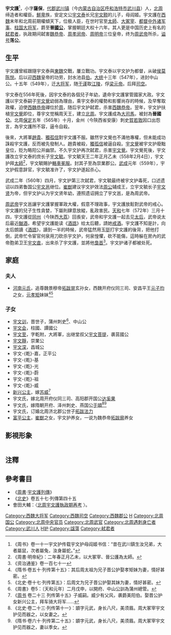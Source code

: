 {{東亞男性歷史人物
|名稱=宇文护
|身份=
|最高職務 = [[北周|北周]][[北朝太宰、太師、太傅、太保列表|太师]]，[[大冢宰|大冢宰]]
|畫像=
|說明=
|姓=宇文
|名=护
|姓名=
|字=薩保
|主君 =[[魏恭帝|魏恭帝]]→[[周孝闵帝|周孝闵帝]]→[[周明帝|周明帝]]→[[周武帝|周武帝]]
|官職=[[北周|北周]][[北朝太宰、太師、太傅、太保列表|太师]][[大冢宰|大冢宰]]
|封爵=晋国公
|封號=
|御稱號=
|宮號1=
|宮號2=
|封地=
|神號=
|尊號=
|乳名=
|幼名=
|兒名=
|童名=
|小字=
|號=
|法號=
|院號=
|其他名號=
|出生年=513年
|出生地=[[北魏|北魏]][[代郡|代郡]][[武川|武川]]
|婚年=
|逝世年={{Death date and age|572|3|14|513}}
|逝世地=[[北周|北周]][[長安|長安]]
|諡號=荡公
|墳墓=
|父親=[[宇文颢|宇文颢]]
|嫡母=
|母親=
|元配=
|正室=[[河南元氏世系图_(景穆帝系)|河南元氏]]
|妻=
|繼室=
|平妻=
|側室=
|元配之父=
|元配之嫡母=
|元配之母=
|正室之父=[[元子均|元子均]]
|正室之嫡母=
|正室之母=
|妻之父=
|妻之嫡母=
|妻之母=
|繼室之父=
|繼室之嫡母=
|繼室之母=
|平妻之父=
|平妻之嫡母=
|平妻之母=
|兄弟=
|姊妹=
|嫡兄弟=
|嫡姊妹=
|庶兄弟=
|庶姊妹=
|同胞兄弟=
|同胞姊妹=
|異母兄弟=
|異母姊妹=
|異父兄弟=
|異父姊妹=
|繼兄弟=
|繼姊妹=
|子=[[宇文训|宇文训]]<br>[[宇文会|宇文会]]<br>[[宇文至|宇文至]]<br>[[宇文靜|宇文靜]]<br>[[宇文深|宇文深]]<br>宇文乾嘉<br>宇文乾基<br>宇文乾光<br>宇文-{乾}-蔚<br>宇文-{乾}-祖<br>宇文-{乾}-威
|女=[[新兴公主_(北周)|新兴公主]]<br>宇文氏<br>宇文氏
|嫡子=
|嫡女=
|庶子=
|庶女=
|養子=
|養女=[[富平公主|富平公主]]
|繼子=
|繼女=
|注釋=
}}
'''宇文護'''{{BD|513年||572年|4月12日|catIdx=Y}}<ref>《周书》卷一十一宇文护传载宇文护母阎姬书信：“昔在武川鎮生汝兄弟，大者屬鼠，次者屬兔，汝身屬蛇。”</ref>，小字'''薩保'''，[[代郡|代郡]][[武川镇|武川镇]]（今[[内蒙古自治区|内蒙古自治区]][[呼和浩特市|呼和浩特市]][[武川县|武川县]]）人，[[北周|北周]]缔造者和權臣。[[鮮卑|鮮卑]]族，安定文公[[宇文泰|宇文泰]]长兄[[宇文颢|宇文颢]]的儿子，母阎姬。宇文護在[[西魏|西魏]]末年和北周前期權傾天下，位极人臣，在世时官至[[太師|太師]]、[[大冢宰|大冢宰]]、[[都督中外诸军事|都督中外诸军事]]、[[柱国大将军|柱国大将军]]，爵至'''晉[[國公|國公]]'''，掌握朝廷大权十六年。其人更是中国历史上有名的[[弑君|弑君者]]，执政期间弑害[[魏恭帝|魏恭帝]]、[[周孝闵帝|周孝闵帝]]、[[周明帝|周明帝]]三位皇帝，终为[[周武帝|周武帝]]所杀，[[谥号|谥号]]'''荡公'''。

== 生平 ==
宇文護曾經跟隨宇文泰與[[東魏|東魏]]交戰，屢立戰功。宇文泰以宇文护为都督，从破[[侯莫陈悦|侯莫陈悦]]。后以迎[[西魏|西魏]]皇帝的功劳，封水池县[[伯|伯]]。[[大统_(西魏)|大统]]十三年（547年），进封中山公。十五年（549年），迁[[大将军_(东亚)|大将军]]，随[[于谨|于谨]]取[[江陵|江陵]]，俘[[梁元帝|梁元帝]]。后拜[[司空|司空]]。

宇文泰在556年死後，因宇文泰的各個兒子年幼，遺命宇文護掌管國家大政。宇文護以宇文泰嗣子[[宇文覺|宇文覺]]幼弱為理由，乘宇文泰的權勢和影響尚存的時候，及早奪取政權，迫使[[西魏恭帝|西魏恭帝]]禪位於[[北周|周]]，随后宇文护弑君，杀害[[西魏恭帝|西魏恭帝]]。翌年，宇文护扶植[[宇文覺|宇文覺]]即位，尊宇文觉稱周天王，建立[[北周|北周]]。宇文護成為[[大司馬|大司馬]]，被封為'''晉國公'''。北周[[保定_(北周)|保定]]五年（565年）十月，金州（今陝西省安康）刺史[[賀若敦|賀若敦]]因口出怨言，為宇文護所不容，逼令自殺。

後來，大將軍[[趙貴|趙貴]]、[[獨孤信|獨孤信]]對宇文護不服。雖然宇文覺也不滿他專權，但未能成功誅殺宇文護，反而被先發制人。趙貴被殺，[[獨孤信|獨孤信]]被逼自殺。[[宇文覺|宇文覺]]被宇文护廢黜皇位，贬为略阳公并幽禁。不久宇文护再次弑君，杀害[[宇文覺|宇文覺]]。宇文覺死後，宇文護改立宇文泰的庶长子[[宇文毓|宇文毓]]。宇文毓天王二年正月乙未（558年2月4日），宇文护拜[[太師|太師]]<ref>《周書·明帝紀》：二年春正月乙未，以大冢宰、晉公護為太師。</ref>，宇文毓賜护[[輅車|輅車]][[冕服|冕服]]。封其子至為崇業郡公。[[武成_(北周)|武成]]元年（559年），宇文护假意辞官，宇文毓准许了，宇文护遂起杀心。

武成二年（560年）四月，宇文护第三次弑君，宇文毓最终被宇文护毒死，口述遗诏以四弟鲁国公[[宇文邕|宇文邕]]继位。[[崔猷_(汲郡公)|崔猷]]建议宇文护效法[[周公旦|周公]]辅成王，立宇文毓长子[[宇文贤|宇文贤]]为帝，但宇文护认为宇文贤年幼，遵照遗诏拥立了宇文邕，是為周武帝。

[[周武帝|周武帝]]宇文邕讓宇文護掌握軍政大權，假意不理政事，宇文護放鬆對武帝的戒心。宇文護的兒子生性貪婪，下屬則肆意放縱，亂政害民。[[天和_(北周)|天和]]七年（572年）三月十四，宇文護從[[同州|同州]]（今陕西[[大荔|大荔]]）回長安，武帝和宇文護一起去见[[叱奴太后|太后]]，武帝说太后最近[[酗酒|酗酒]]，希望宇文護能读《[[酒誥|酒誥]]》给太后聽，請她[[戒酒|戒酒]]。宇文護不知是計，向太后朗讀《[[酒誥|酒誥]]》，讀到一半的時候，武帝猛然用玉[[珽|珽]]打宇文護的後背，把他打倒，武帝忙令宦官何泉用刀砍杀宇文护，何泉惶懼，砍不能傷，這時躲在房內的武帝胞弟卫王[[宇文直|宇文直]]，出來杀了宇文護，並將他[[梟首|梟首]]<ref>《资治通鉴》卷一百七十一</ref>。宇文护诸子都被处死。

== 家庭 ==

===夫人===
*[[河南元氏世系图_(景穆帝系)|河南元氏]]，追尊魏景穆帝[[拓跋晃|拓跋晃]]玄孙女，西魏开府仪同三司、安昌平王[[元子均|元子均]]之女，[[元孝矩|元孝矩]]妹妹<ref>《隋书·卷五十·列传第十五》：其后周太祖为兄子晋公护娶孝矩妹为妻，情好甚密。</ref><ref>《北史·卷十七·列传第五》：后周文为兄子晋公护娶其妹为妻，情好甚密。</ref>

===子女===
*[[宇文训|宇文训]]，晋世子，蒲州刺史<ref>《周書》卷5：〔天和元年〕二月戊申，以開府、中山公訓為蒲州總管。</ref>、中山公
*[[宇文会|宇文会]]，柱國、譚國公
*[[宇文至|宇文至]]，字乾附，大將軍，出继堂叔父[[宇文菩提|宇文菩提]]，袭莒國公
*[[宇文靜|宇文靜]]，崇業公
*[[宇文深|宇文深]]，昌城公
*宇文-{乾}-嘉，正平公
*宇文-{乾}-基
*宇文-{乾}-光
*宇文-{乾}-蔚
*宇文-{乾}-祖
*宇文-{乾}-威
*[[新兴公主_(北周)|新兴公主]]，嫁[[苏威|苏威]]<ref>《[[周书|周书]] 卷二十三 列传第十五》子威嗣。威少有父风，袭爵美阳伯。娶晋公护女新兴公主，拜车骑大将军……</ref>
*宇文氏，嫁北周开府仪同三司、高阳郡开国公[[达奚果|达奚果]]
*宇文氏，嫁隋朝开府、泽州刺史、燕国公[[于顗|于顗]]<ref>《北史·卷二十三·列传第十一》：顗字元武，身长八尺，美须眉。周大冢宰宇文护见而器之，以女妻之。</ref><ref>《隋书·卷六十·列传第二十五》：顗字元武，身长八尺，美须眉。周大冢宰宇文护见而器之，妻以季女。</ref>
*宇文氏，订婚北周济北郡公世子[[拓跋法力|拓跋法力]]
*[[富平公主|富平公主]]，[[崔猷_(汲郡公)|崔猷]]之女，宇文护养女，一说为魏恭帝[[拓跋廓|拓跋廓]]养女

== 影視形象 ==
{|class="wikitable" width="100%" border=1
|-
|- style="background:cornflowerblue; color:white" align=center
|'''飾演宇文护的演員'''||'''劇名''' 
|-
|align="center" |[[郑晓宁|郑晓宁]]||《[[蘭陵王_(電視劇)|蘭陵王]]》2013年電視劇
|-
|align="center" |[[林韦辰|林韦辰]]||《[[蘭陵王妃|蘭陵王妃]]》2016年電視劇
|-
|align="center" |[[徐正溪|徐正溪]]||《[[独孤天下|独孤天下]]》2018年電視劇
|-
|align="center" |[[蒋恺|蒋恺]]||《[[独孤皇后_(电视剧)|獨孤皇后]]》2019年電視劇
|-
|align="center" |[[徐正溪|徐正溪]]||《[[刺杀宇文护|刺杀宇文护]]》2020年电影
|-
|}

== 注釋 ==
{{reflist}}

== 參考書目 ==
*《[[周書|周書]]·[[s:周書/卷11|宇文護列傳]]》
*《[[北史|北史]]》卷五十七‧列傳第四十五
*會田大輔：〈[https://www.academia.edu/14675903/%E5%8C%97%E5%91%A8%E5%AE%87%E6%96%87%E8%AD%B7%E5%9F%B7%E6%94%BF%E6%9C%9F%E5%86%8D%E8%80%83_%E4%BB%A5%E5%AE%87%E6%96%87%E8%AD%B7%E5%B9%95%E5%83%9A%E6%A7%8B%E6%88%90%E7%82%BA%E4%B8%AD%E5%BF%83_ 北周宇文護執政期再考] {{Wayback|url=https://www.academia.edu/14675903/%E5%8C%97%E5%91%A8%E5%AE%87%E6%96%87%E8%AD%B7%E5%9F%B7%E6%94%BF%E6%9C%9F%E5%86%8D%E8%80%83_%E4%BB%A5%E5%AE%87%E6%96%87%E8%AD%B7%E5%B9%95%E5%83%9A%E6%A7%8B%E6%88%90%E7%82%BA%E4%B8%AD%E5%BF%83_ |date=20220305065633 }}〉。

{{DEFAULTSORT:Y}}
[[Category:西魏大将军|Category:西魏大将军]]
[[Category:西魏司空|Category:西魏司空]]
[[Category:西魏郡公|Category:西魏郡公]]
[[Category:北周宗室|H]]
[[Category:北周国公|Category:北周国公]]
[[Category:北周中央官员|Category:北周中央官员]]
[[Category:北周武官|Category:北周武官]]
[[Category:北周遇刺身亡者|Category:北周遇刺身亡者]]
[[Category:武川人|Category:武川人]]
[[Category:宇文姓|H护]]
[[Category:諡蕩|Category:諡蕩]]
[[Category:弒君者|Category:弒君者]]
